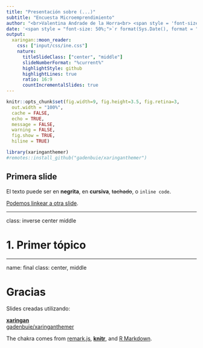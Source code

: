 ```yaml
---
title: "Presentación sobre (...)"
subtitle: "Encuesta Microemprendimiento"
author: "<br>Valentina Andrade de la Horra<br> <span style = 'font-size: 60%;'> Instituto Nacional de Estadística<br> Departamento de Estadísticas del Trabajo</span>"
date: '<span style = "font-size: 50%;">`r format(Sys.Date(), format = "%A %d de %B, %Y")`</span>'
output:
  xaringan::moon_reader:
    css: ["input/css/ine.css"]
    nature:
      titleSlideClass: ["center", "middle"]
      slideNumberFormat: "%current%"
      highlightStyle: github
      highlightLines: true
      ratio: 16:9
      countIncrementalSlides: true
---
```


```r
knitr::opts_chunk$set(fig.width=9, fig.height=3.5, fig.retina=3,
  out.width = "100%",
  cache = FALSE,
  echo = TRUE,
  message = FALSE, 
  warning = FALSE,
  fig.show = TRUE,
  hiline = TRUE)
```

```r
library(xaringanthemer)
#remotes::install_github("gadenbuie/xaringanthemer")

```

## Primera slide

El texto puede ser en **negrita**, en __cursiva__,  ~~tachado~~, o `inline code`.

[Podemos linkear a otra slide](#final).

---

class: inverse center middle

# 1. Primer tópico


---
name: final
class: center, middle

# Gracias

Slides creadas utilizando:

[**xaringan**](https://github.com/yihui/xaringan)<br>
[gadenbuie/xaringanthemer](https://github.com/gadenbuie/xaringanthemer)

The chakra comes from [remark.js](https://remarkjs.com), [**knitr**](http://yihui.name/knitr), and [R Markdown](https://rmarkdown.rstudio.com).
